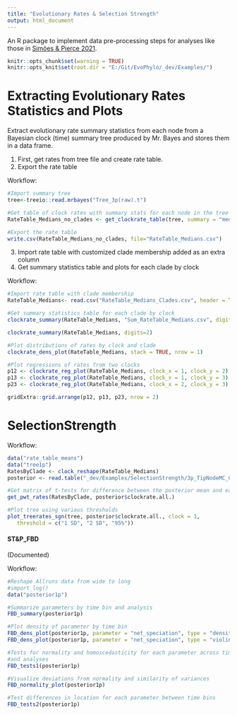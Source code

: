 ```yaml
---
title: "Evolutionary Rates & Selection Strength"
output: html_document
---
```


An R package to implement data pre-processing steps for analyses like those in [Simões & Pierce 2021](https://www.nature.com/articles/s41559-021-01532-x). 

```r
knitr::opts_chunk$set(warning = TRUE)
knitr::opts_knit$set(root.dir = "E:/Git/EvoPhylo/_dev/Examples/")
```

# Extracting Evolutionary Rates Statistics and Plots

Extract evolutionary rate summary statistics from each node from a Bayesian clock (time) summary tree produced by Mr. Bayes and stores them in a data frame.

1. First, get rates from tree file and create rate table. 
2. Export the rate table

Workflow:
```r
#Import summary tree
tree<-treeio::read.mrbayes("Tree_3p(raw).t")

#Get table of clock rates with summary stats for each node in the tree for each relaxed clock partition 
RateTable_Medians_no_clades <- get_clockrate_table(tree, summary = "median")

#Export the rate table
write.csv(RateTable_Medians_no_clades, file="RateTable_Medians.csv")
```

3. Import rate table with customized clade membership added as an extra column
4. Get summary statistics table and plots for each clade by clock 

Workflow:
```r
#Import rate table with clade membership 
RateTable_Medians<- read.csv("RateTable_Medians_Clades.csv", header = TRUE)

#Get summary statistics table for each clade by clock 
clockrate_summary(RateTable_Medians, "Sum_RateTable_Medians.csv", digits=2)
```

```r
clockrate_summary(RateTable_Medians, digits=2) 
```


```r
#Plot distributions of rates by clock and clade
clockrate_dens_plot(RateTable_Medians, stack = TRUE, nrow = 1)

#Plot regressions of rates from two clocks
p12 <- clockrate_reg_plot(RateTable_Medians, clock_x = 1, clock_y = 2)
p13 <- clockrate_reg_plot(RateTable_Medians, clock_x = 1, clock_y = 3)
p23 <- clockrate_reg_plot(RateTable_Medians, clock_x = 2, clock_y = 3)

gridExtra::grid.arrange(p12, p13, p23, nrow = 2)

```

# SelectionStrength


Workflow:
```r
data("rate_table_means")
data("tree1p")
RatesByClade <- clock_reshape(RateTable_Medians)
posterior <- read.table("_dev/Examples/SelectionStrength/3p_TipNodeMC_CombLog_8k.p", header = TRUE)

#Get matrix of t-tests for difference between the posterior mean and each rate
get_pwt_rates(RatesByClade, posterior$clockrate.all.)

#Plot tree using various thresholds
plot_treerates_sgn(tree, posterior$clockrate.all., clock = 1,
   threshold = c("1 SD", "2 SD", "95%"))

```


#### ST&P_FBD
(Documented)

Workflow:
```r
#Reshape Allruns data from wide to long
#import_log()
data("posterior1p")

#Summarize parameters by time bin and analysis
FBD_summary(posterior1p)

#Plot density of parameter by time bin
FBD_dens_plot(posterior1p, parameter = "net_speciation", type = "density")
FBD_dens_plot(posterior1p, parameter = "net_speciation", type = "violin")

#Tests for normality and homoscedasticity for each parameter across time bins
#and analyses
FBD_tests1(posterior1p)

#Visualize deviations from normality and similarity of variances
FBD_normality_plot(posterior1p)

#Test differences in location for each parameter between time bins 
FBD_tests2(posterior1p)

```
